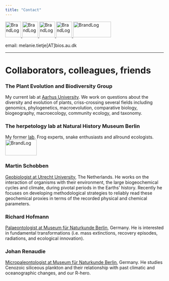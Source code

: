 ```yaml
---
title: "Contact"
---
```


<a href="https://github.com/Eryops1">
    <img id="logo" src="github.png" alt="BrandLog" height="50" width="50" />
</a>
<a href="https://www.researchgate.net/profile/Melanie_Tietje">
    <img id="logo" src="rg.jpeg" alt="BrandLog"  height="50" width="50" />
</a>
<a href="https://publons.com/author/1629562/melanie-tietje#profile">
    <img id="logo" src="publons.png" alt="BrandLog"  height="50" width="50" />
</a>
<a href="https://orcid.org/0000-0003-1157-2963">
    <img id="logo" src="orcid.jpeg" alt="BrandLog" width=50 />
</a>
<a href="https://pure.au.dk/portal/en/persons/melanie-tietje(6abaa223-a82b-4577-acce-f2ead58ba86b).html">
    <img id="logo" src="aulogo_uk_var1_blue.png" alt="BrandLog"  height="50" width="120" />
</a>




email: melanie.tietje[AT]bios.au.dk

-----

# Collaborators, colleagues, friends

### The Plant Evolution and Biodiversity Group

My current lab at [Aarhus University](https://peb-group.net/). We work on questions about the diversity and evolution of plants, criss-crossing several fields including genomics, phylogenetics, macroevolution, comparative biology, biogeography, macroecology, community ecology, and taxonomy.

### The herpetology lab at Natural History Museum Berlin

My former [lab](https://www.researchgate.net/lab/Mark-Oliver-Roedel-Lab). Frog experts, snake enthusiasts and allround ecologists. <a href="https://www.naturkundemuseum.berlin/en/einblicke/mitarbeiter/melanie.tietje">
    <img id="logo" src="mfn.jpeg" alt="BrandLog"  height="50" width="100" />
</a>


### Martin Schobben

[Geobiologist at Utrecht University](https://martinschobben.github.io/webpage/index.html), The Netherlands. He works on the interaction of organisms with their environment, the large biogeochemical cycles and climate, during pivotal periods in the Earths’ history. Recently he focuses on developing methodological strategies to reliably read these geochemical proxies in terms of the recorded physical and chemical parameters.

### Richard Hofmann

[Palaeontologist at Museum für Naturkunde Berlin](http://www.fossilrich.com/), Germany. He is interested in fundamental transformations (i.e. mass extinctions, recovery episodes, radiations, and ecological innovation).

### Johan Renaudie

[Micropaleontologist at Museum für Naturkunde Berlin](https://plannapus.github.io/), Germany. He studies Cenozoic siliceous plankton and their relationship with past climatic and oceanographic changes, and our R-hero.



<!-- # Comments  -->
<!-- Leave a comment on this page! -->
<!-- ```{r, echo=FALSE} -->
<!-- # this html includes disqus -->
<!-- #htmltools::includeHTML("_layouts/disqus.html") -->

<!-- # this includes the html comment box -->
<!-- htmltools::includeHTML("_layouts/post.html") -->

<!-- ``` -->